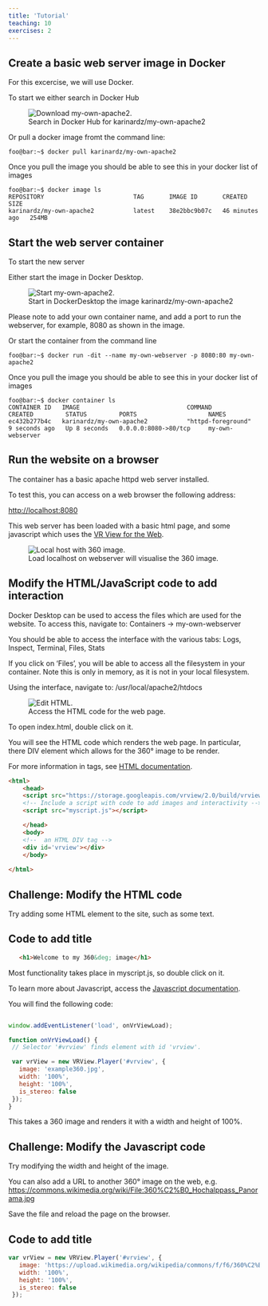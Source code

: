 ```yaml
---
title: 'Tutorial'
teaching: 10
exercises: 2
---
```


## Create a basic web server image in Docker


For this excercise, we will use Docker.

To start we either search in Docker Hub

![Search in Docker Hub for karinardz/my-own-apache2](/fig/dockerhub.png){alt='Download my-own-apache2.'}

Or pull a docker image fromt the command line:

```console
foo@bar:~$ docker pull karinardz/my-own-apache2
```

Once you pull the image you should be able to see this in your docker list of images

```console
foo@bar:~$ docker image ls
REPOSITORY                         TAG       IMAGE ID       CREATED          SIZE
karinardz/my-own-apache2           latest    38e2bbc9b07c   46 minutes ago   254MB
```



## Start the web server container

To start the new server

Either start the image in Docker Desktop. 


![Start in DockerDesktop the image karinardz/my-own-apache2](/fig/start.png){alt='Start my-own-apache2.'}

Please note to add your own container name, and add a port to run the webserver,
for example, 8080 as shown in the image.

Or start the container from the command line

```console
foo@bar:~$ docker run -dit --name my-own-webserver -p 8080:80 my-own-apache2
```


Once you pull the image you should be able to see this in your docker list of images

```console
foo@bar:~$ docker container ls
CONTAINER ID   IMAGE                              COMMAND                  CREATED         STATUS         PORTS                    NAMES
ec432b277b4c   karinardz/my-own-apache2           "httpd-foreground"       9 seconds ago   Up 8 seconds   0.0.0.0:8080->80/tcp     my-own-webserver
```


## Run the website on a browser

The container has a basic apache httpd web server installed.

To test this, you can access on a web browser the following address:

[http://localhost:8080](http://localhost:8080)

This web server has been loaded with a basic html page, and some 
javascript which uses the [VR View for the Web](https://developers.google.com/vr/develop/web/vrview-web).

![Load localhost on webserver will visualise the 360 image.](/fig/localhost.png){alt='Local host with 360 image.'}

## Modify the HTML/JavaScript code to add interaction


Docker Desktop can be used to access the files which are used for the website.
To access this, navigate to: Containers -> my-own-webserver 

You should be able to access the interface with the various tabs:
Logs, Inspect, Terminal, Files, Stats

If you click on 'Files', you will be able to access all the filesystem in your container.
Note this is only in memory, as it is not in your local filesystem.

Using the interface, navigate to: /usr/local/apache2/htdocs

![Access the HTML code for the web page.](/fig/editHTTP.png){alt='Edit HTML.'}

To open index.html, double click on it.

You will see the HTML code which renders the web page. In particular, there 
DIV element which allows for the 360&deg; image to be render. 

For more information in tags, see [HTML documentation](https://www.w3schools.com/tags/tag_html.asp).


```HTML
<html>
    <head>
    <script src="https://storage.googleapis.com/vrview/2.0/build/vrview.min.js"></script>
    <!-- Include a script with code to add images and interactivity -->
    <script src="myscript.js"></script> 

    </head>
    <body>
    <!--  an HTML DIV tag -->
    <div id='vrview'></div>
    </body>
    
</html>
```


::::::::::::::::::::::::::::::::::::: challenge 

## Challenge: Modify the HTML code

Try adding some HTML element to the site, such as some text.


:::::::::::::::::::::::: solution 

## Code to add title
 
 ```HTML
    <h1>Welcome to my 360&deg; image</h1>
```


:::::::::::::::::::::::::::::::::

::::::::::::::::::::::::::::::::::::::::::::::::::::::::::::::::::::::::::::::::


Most functionality takes place in myscript.js, so double click on it.

To learn more about Javascript, access the [Javascript documentation](https://developer.mozilla.org/en-US/docs/Web/JavaScript).

You will find the following code:

 ```Javascript

window.addEventListener('load', onVrViewLoad);

function onVrViewLoad() {
  // Selector '#vrview' finds element with id 'vrview'.

  var vrView = new VRView.Player('#vrview', {
    image: 'example360.jpg',
    width: '100%',
    height: '100%',
    is_stereo: false
  });
}
```

This takes a 360 image and renders it with a width and height of 100%.


::::::::::::::::::::::::::::::::::::: challenge 

## Challenge: Modify the Javascript code

Try modifying the width and height of the image.

You can also add a URL to another 360&deg; image on the web, e.g.
[https://commons.wikimedia.org/wiki/File:360%C2%B0_Hochalppass_Panorama.jpg](https://commons.wikimedia.org/wiki/File:360%C2%B0_Hochalppass_Panorama.jpg)

Save the file and reload the page on the browser.

:::::::::::::::::::::::: solution 

## Code to add title
 
 ```Javascript
var vrView = new VRView.Player('#vrview', {
    image: 'https://upload.wikimedia.org/wikipedia/commons/f/f6/360%C2%B0_Hochalppass_Panorama.jpg',
    width: '100%',
    height: '100%',
    is_stereo: false
  });
  
```


:::::::::::::::::::::::::::::::::

::::::::::::::::::::::::::::::::::::::::::::::::::::::::::::::::::::::::::::::::
